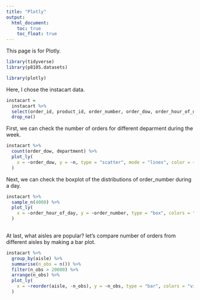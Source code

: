 ```yaml
---
title: "Plotly"
output: 
  html_document:
    toc: true
    toc_float: true
---
```


This page is for Plotly.

```r
library(tidyverse)
library(p8105.datasets)

library(plotly)
```


Here, I chose the instacart data.

```r
instacart = 
  instacart %>% 
  select(order_id, product_id, order_number, order_dow, order_hour_of_day, product_name, aisle, department) %>% 
  drop_na() 
```


First, we can check the number of orders for different deparment during the week. 

```r
instacart %>%
  count(order_dow, department) %>%
  plot_ly(
    x = ~order_dow, y = ~n, type = "scatter", mode = "lines", color = ~department, colors = "viridis"
  )
```


Next, we can check the boxplot of the distributions of order_number during a day.
```r
instacart %>% 
  sample_n(4000) %>% 
  plot_ly(
    x = ~order_hour_of_day, y = ~order_number, type = "box", colors = "viridis"
  )
  
```


At last, what aisles are popular? let's compare number of orders from different aisles by making a bar plot.

```r
instacart %>% 
  group_by(aisle) %>% 
  summarise(n_obs = n()) %>% 
  filter(n_obs > 20000) %>% 
  arrange(n_obs) %>% 
  plot_ly(
    x = ~reorder(aisle, -n_obs), y = ~n_obs, type = "bar", colors = "viridis"
  )
```
